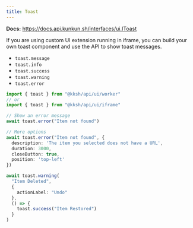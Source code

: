 ```yaml
---
title: Toast
---
```


**Docs:** https://docs.api.kunkun.sh/interfaces/ui.IToast

If you are using custom UI extension running in iframe, you can build your own toast component and use the API to show toast messages.

- `toast.message`
- `toast.info`
- `toast.success`
- `toast.warning`
- `toast.error`

```ts
import { toast } from "@kksh/api/ui/worker"
// or
import { toast } from "@kksh/api/ui/iframe"

// Show an error message
await toast.error("Item not found")

// More options
await toast.error("Item not found", {
  description: 'The item you selected does not have a URL',
  duration: 3000,
  closeButton: true,
  position: 'top-left'
})

await toast.warning(
  "Item Deleted",
  {
    actionLabel: "Undo"
  },
  () => {
    toast.success("Item Restored")
  }
)
```

